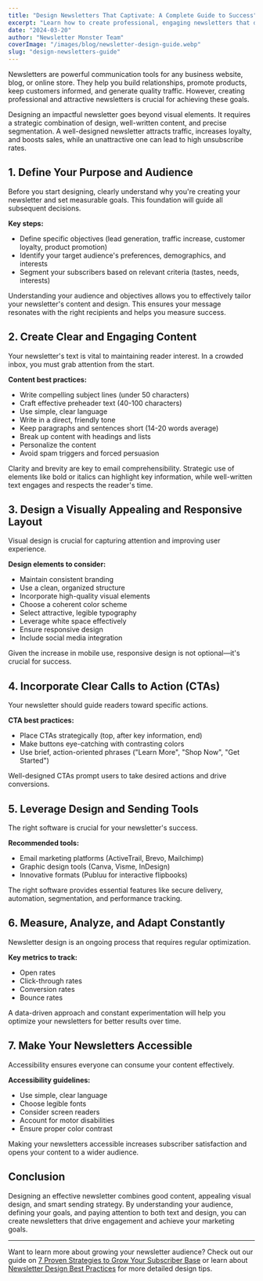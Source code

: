 ```yaml
---
title: "Design Newsletters That Captivate: A Complete Guide to Success"
excerpt: "Learn how to create professional, engaging newsletters that drive results. From content strategy to visual design, discover the key elements that make newsletters successful."
date: "2024-03-20"
author: "Newsletter Monster Team"
coverImage: "/images/blog/newsletter-design-guide.webp"
slug: "design-newsletters-guide"
---
```


Newsletters are powerful communication tools for any business website, blog, or online store. They help you build relationships, promote products, keep customers informed, and generate quality traffic. However, creating professional and attractive newsletters is crucial for achieving these goals.

Designing an impactful newsletter goes beyond visual elements. It requires a strategic combination of design, well-written content, and precise segmentation. A well-designed newsletter attracts traffic, increases loyalty, and boosts sales, while an unattractive one can lead to high unsubscribe rates.

## 1. Define Your Purpose and Audience

Before you start designing, clearly understand why you're creating your newsletter and set measurable goals. This foundation will guide all subsequent decisions.

**Key steps:**

- Define specific objectives (lead generation, traffic increase, customer loyalty, product promotion)
- Identify your target audience's preferences, demographics, and interests
- Segment your subscribers based on relevant criteria (tastes, needs, interests)

Understanding your audience and objectives allows you to effectively tailor your newsletter's content and design. This ensures your message resonates with the right recipients and helps you measure success.

## 2. Create Clear and Engaging Content

Your newsletter's text is vital to maintaining reader interest. In a crowded inbox, you must grab attention from the start.

**Content best practices:**

- Write compelling subject lines (under 50 characters)
- Craft effective preheader text (40-100 characters)
- Use simple, clear language
- Write in a direct, friendly tone
- Keep paragraphs and sentences short (14-20 words average)
- Break up content with headings and lists
- Personalize the content
- Avoid spam triggers and forced persuasion

Clarity and brevity are key to email comprehensibility. Strategic use of elements like bold or italics can highlight key information, while well-written text engages and respects the reader's time.

## 3. Design a Visually Appealing and Responsive Layout

Visual design is crucial for capturing attention and improving user experience.

**Design elements to consider:**

- Maintain consistent branding
- Use a clean, organized structure
- Incorporate high-quality visual elements
- Choose a coherent color scheme
- Select attractive, legible typography
- Leverage white space effectively
- Ensure responsive design
- Include social media integration

Given the increase in mobile use, responsive design is not optional—it's crucial for success.

## 4. Incorporate Clear Calls to Action (CTAs)

Your newsletter should guide readers toward specific actions.

**CTA best practices:**

- Place CTAs strategically (top, after key information, end)
- Make buttons eye-catching with contrasting colors
- Use brief, action-oriented phrases ("Learn More", "Shop Now", "Get Started")

Well-designed CTAs prompt users to take desired actions and drive conversions.

## 5. Leverage Design and Sending Tools

The right software is crucial for your newsletter's success.

**Recommended tools:**

- Email marketing platforms (ActiveTrail, Brevo, Mailchimp)
- Graphic design tools (Canva, Visme, InDesign)
- Innovative formats (Publuu for interactive flipbooks)

The right software provides essential features like secure delivery, automation, segmentation, and performance tracking.

## 6. Measure, Analyze, and Adapt Constantly

Newsletter design is an ongoing process that requires regular optimization.

**Key metrics to track:**

- Open rates
- Click-through rates
- Conversion rates
- Bounce rates

A data-driven approach and constant experimentation will help you optimize your newsletters for better results over time.

## 7. Make Your Newsletters Accessible

Accessibility ensures everyone can consume your content effectively.

**Accessibility guidelines:**

- Use simple, clear language
- Choose legible fonts
- Consider screen readers
- Account for motor disabilities
- Ensure proper color contrast

Making your newsletters accessible increases subscriber satisfaction and opens your content to a wider audience.

## Conclusion

Designing an effective newsletter combines good content, appealing visual design, and smart sending strategy. By understanding your audience, defining your goals, and paying attention to both text and design, you can create newsletters that drive engagement and achieve your marketing goals.

---

Want to learn more about growing your newsletter audience? Check out our guide on [7 Proven Strategies to Grow Your Subscriber Base](/blog/newsletter-strategy/7-proven-strategies-to-grow-subscriber-base) or learn about [Newsletter Design Best Practices](/blog/newsletter-design/newsletter-design-best-practices) for more detailed design tips.
